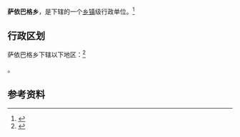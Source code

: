 {{中国乡级行政区|65/31/26/216/000}}

'''萨依巴格乡'''，是{{PRC admin/fullname|65/31/26/216/000|3}}下辖的一个[[乡镇|乡镇]]级行政单位。<ref>{{PRC admin/ref sgc|{{PRC admin/parent|65/31/26/216/000}}}}</ref>

== 行政区划 ==

萨依巴格乡下辖以下地区：<ref>{{PRC admin/ref sgc|65/31/26/216/000}}</ref>

{{PRC admin/children|65/31/26/216/000}}。

== 参考资料 ==

{{reflist}}

{{行政区划小作品}}
{{PRC admin/navcat|65/31/26/216/000}}